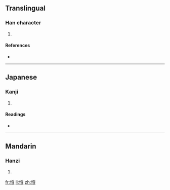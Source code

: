 ==Translingual==

===Han character===
{{Han char|rn=61|rad=心|as=10|sn=13|four=|canj=心十金口 (PJCR)}}

# {{defn|Han|sort=心10}}

====References====
* {{Han ref|kx=0396.420|dkj=11019|hdz=42339.090|uh=6139|ud=24889}}

----

==Japanese==

===Kanji===
{{ja-kanji|grade=|rs=心10}}

# {{defn|Japanese|sort=心10}}

====Readings====
* {{ja-readings|on=[[よう]] (yō)|kun=[[いかる]] (ikaru), [[よろこぶ]] (yorokobu), [[みちる]] (michiru)}}

----

==Mandarin==

===Hanzi===
{{cmn-hanzi|pin=[[yǒng]] ([[yong3]])|wg=yung<sup>3</sup>}}

# {{defn|Mandarin|sort=心10}}

[[fr:愹]]
[[li:愹]]
[[zh:愹]]